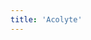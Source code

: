 ```yaml
---
title: 'Acolyte'
---
```


<PlayerBackground
  name={frontmatter.title}
  languages="Two of your choice"
  equipment="A holy symbol, a prayer book or prayer wheel, 5 sticks of incense, vestments, a set of common clothes, and a pouch containing 15 gp"
/>